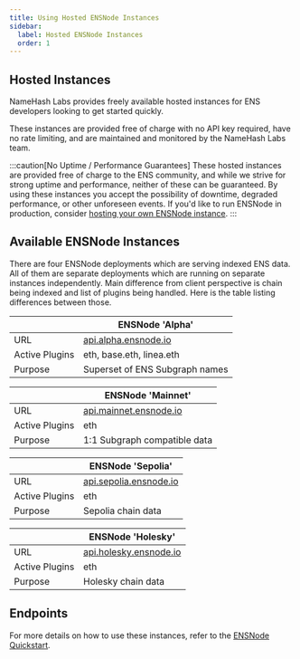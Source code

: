 ```yaml
---
title: Using Hosted ENSNode Instances
sidebar:
  label: Hosted ENSNode Instances
  order: 1
---
```


## Hosted Instances

NameHash Labs provides freely available hosted instances for ENS developers looking to get started quickly.

These instances are provided free of charge with no API key required, have no rate limiting, and are maintained and monitored by the NameHash Labs team.

:::caution[No Uptime / Performance Guarantees]
These hosted instances are provided free of charge to the ENS community, and while we strive for strong uptime and performance, neither of these can be guaranteed. By using these instances you accept the possibility of downtime, degraded performance, or other unforeseen events. If you'd like to run ENSNode in production, consider [hosting your own ENSNode instance](/ensnode/deploying/).
:::

## Available ENSNode Instances

There are four ENSNode deployments which are serving indexed ENS data. All of them are separate deployments which are running on separate instances independently.
Main difference from client perspective is chain being indexed and list of plugins being handled. Here is the table listing differences between those.

|                | **ENSNode 'Alpha'**                                |
| -------------- | --------------------------------------------       |
| URL            | [api.alpha.ensnode.io](https://api.alpha.ensnode.io) | 
| Active Plugins | eth, base.eth, linea.eth                           | 
| Purpose        | Superset of ENS Subgraph names                     |


|                | **ENSNode 'Mainnet'**                              |
| -------------- | --------------------------------------------       |
| URL            | [api.mainnet.ensnode.io](https://api.mainnet.ensnode.io) |
| Active Plugins | eth                        |
| Purpose        | 1:1 Subgraph compatible data                       |

|                | **ENSNode 'Sepolia'**                              |
| -------------- | --------------------------------------------       |
| URL            | [api.sepolia.ensnode.io](https://api.sepolia.ensnode.io) |
| Active Plugins | eth                        |
| Purpose        | Sepolia chain data                    |

|                | **ENSNode 'Holesky'**                              |
| -------------- | --------------------------------------------       |
| URL            | [api.holesky.ensnode.io](https://api.holesky.ensnode.io) |
| Active Plugins | eth                                                |
| Purpose        | Holesky chain data                   |


## Endpoints

For more details on how to use these instances, refer to the [ENSNode Quickstart](/ensnode/).
